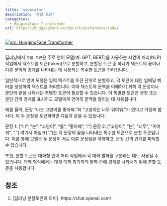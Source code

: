 ```yaml
---
title: 'seperator'
description: '분할 토큰'
categories:
  - Huggingface Transformer
url: https://huggingface.co/docs/transformers/index
---
```

<a href="https://huggingface.co/docs/transformers/index" target="_blank"><img   loading="lazy" alt="src: HuggingFace Transformer" src="https://img.shields.io/badge/문서-Huggingface_Transformer-blue" ></a>

---
딥러닝에서 `분할 토큰`은 주로 언어 모델(예: GPT, BERT)을 사용하는 자연어 처리(NLP) 작업에서 텍스트를 토큰(token)으로 분할하고, 분할된 토큰 중 하나가 텍스트의 끝이나 다른 문맥적 경계를 나타내는 데 사용되는 특수한 토큰을 가리킵니다.

일반적으로 언어 모델은 입력 텍스트를 토큰 단위로 분할하고, 각 토큰에 대한 임베딩 벡터를 생성하여 텍스트를 처리합니다. 이때 텍스트의 문맥을 이해하기 위해 각 문장이나 문단의 끝을 나타내는 특별한 토큰이 필요할 수 있습니다. 이 특별한 토큰은 문장 또는 문단 간의 경계를 표시하고 모델에게 언어의 문맥을 알리는 데 사용됩니다.

예를 들어, 문장 "나는 고양이를 좋아해."와 "고양이는 너무 귀여워."가 있다고 가정해 봅시다. 이 두 문장을 토큰화하면 다음과 같을 수 있습니다:

문장 1: ["나", "는", "고양이", "를", "좋아해", "."]
문장 2: ["고양이", "는", "너무", "귀여워", "."]
여기서 마침표(".")는 각 문장의 끝을 나타내는 특수한 토큰으로 분할 토큰입니다. 이를 통해 모델은 두 문장이 서로 다른 문장임을 이해하고, 문장 간의 관계를 파악할 수 있습니다.

또한, 분할 토큰은 대화형 언어 처리 작업에서 각 대화 발화를 구분하는 데도 사용될 수 있습니다. 대화 형식에서는 대개 대화 참가자의 발화 간에 경계를 나타내기 위해 분할 토큰을 사용합니다.

## 참조
1. [딥러닝 분할토큰의 의미]. https://chat.openai.com/